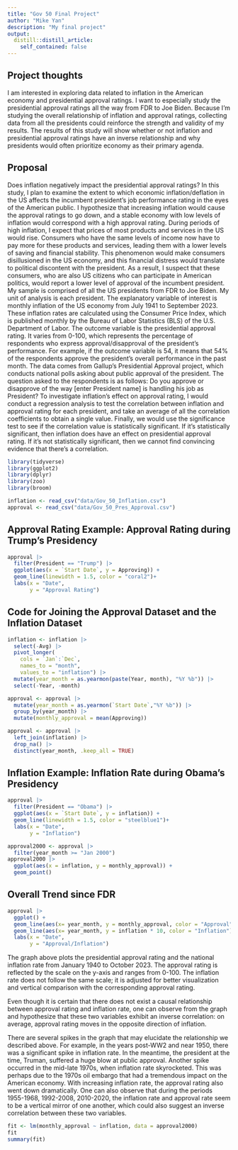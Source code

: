 ```yaml
---
title: "Gov 50 Final Project"
author: "Mike Yan"
description: "My final project"
output:
  distill::distill_article:
    self_contained: false
---
```




## Project thoughts

I am interested in exploring data related to inflation in the American economy and presidential approval ratings. I want to especially study the presidential approval ratings all the way from FDR to Joe Biden. Because I'm studying the overall relationship of inflation and approval ratings, collecting data from all the presidents  could reinforce the strength and validity of my results. The results of this study will show whether or not inflation and presidential approval ratings have an inverse relationship and why presidents would often prioritize economy as their primary agenda.

## Proposal

Does inflation negatively impact the presidential approval ratings? In this study, I plan to examine the extent to which economic inflation/deflation in the US affects the incumbent president's job performance rating in the eyes of the American public. I hypothesize that increasing inflation would cause the approval ratings to go down, and a stable economy with low levels of inflation would correspond with a high approval rating. During periods of high inflation, I expect that prices of most products and services in the US would rise. Consumers who have the same levels of income now have to pay more for these products and services, leading them with a lower levels of saving and financial stability. This phenomenon would make consumers disillusioned in the US economy, and this financial distress would translate to political discontent with the president. As a result, I suspect that these consumers, who are also US citizens who can participate in American politics, would report a lower level of approval of the incumbent president. My sample is comprised of all the US presidents from FDR to Joe Biden. My unit of analysis is each president. The explanatory variable of interest is monthly inflation of the US economy from July 1941 to September 2023. These inflation rates are calculated using the Consumer Price Index, which is published monthly by the Bureau of Labor Statistics (BLS) of the U.S. Department of Labor. The outcome variable is the presidential approval rating. It varies from 0-100, which represents the percentage of respondents who express approval/disapproval of the president's performance. For example, if the outcome variable is 54, it means that 54% of the respondents approve the president's overall performance in the past month. The data comes from Gallup's Presidential Approval project, which conducts national polls asking about public approval of the president. The question asked to the respondents is as follows: Do you approve or disapprove of the way [enter President name] is handling his job as President? To investigate inflation's effect on approval rating, I would conduct a regression analysis to test the correlation between inflation and approval rating for each president, and take an average of all the correlation coefficients to obtain a single value. Finally, we would use the significance test to see if the correlation value is statistically significant. If it's statistically significant, then inflation does have an effect on presidential approval rating. If it's not statistically significant, then we cannot find convincing evidence that there's a correlation.

```r
library(tidyverse)
library(ggplot2)
library(dplyr)
library(zoo)
library(broom)
```

```r
inflation <- read_csv("data/Gov_50_Inflation.csv")
approval <- read_csv("data/Gov_50_Pres_Approval.csv")
```
## Approval Rating Example: Approval Rating during Trump's Presidency
```r
approval |>
  filter(President == "Trump") |>
  ggplot(aes(x = `Start Date`, y = Approving)) +
  geom_line(linewidth = 1.5, color = "coral2")+
  labs(x = "Date",
       y = "Approval Rating")
```



## Code for Joining the Approval Dataset and the Inflation Dataset
```r
inflation <- inflation |>
  select(-Avg) |>
  pivot_longer(
    cols = `Jan`:`Dec`,
    names_to = "month",
    values_to = "inflation") |>
  mutate(year_month = as.yearmon(paste(Year, month), "%Y %b")) |>
  select(-Year, -month)
``` 

```r
approval <- approval |>
  mutate(year_month = as.yearmon(`Start Date`,"%Y %b")) |>
  group_by(year_month) |>
  mutate(monthly_approval = mean(Approving))
```

```r
approval <- approval |>
  left_join(inflation) |>
  drop_na() |>
  distinct(year_month, .keep_all = TRUE)
```
## Inflation Example: Inflation Rate during Obama's Presidency
```r
approval |>
  filter(President == "Obama") |>
  ggplot(aes(x = `Start Date`, y = inflation)) +
  geom_line(linewidth = 1.5, color = "steelblue1")+
  labs(x = "Date",
       y = "Inflation")
```

```r
approval2000 <- approval |>
  filter(year_month >= "Jan 2000")
approval2000 |>
  ggplot(aes(x = inflation, y = monthly_approval)) +
  geom_point()
```
## Overall Trend since FDR
```r
approval |>
  ggplot() +
  geom_line(aes(x= year_month, y = monthly_approval, color = "Approval")) +
  geom_line(aes(x= year_month, y = inflation * 10, color = "Inflation")) +
  labs(x = "Date",
       y = "Approval/Inflation")
```
The graph above plots the presidential approval rating and the national inflation rate from January 1940 to October 2023. The approval rating is reflected by the scale on the y-axis and ranges from 0-100. The inflation rate does not follow the same scale; it is adjusted for better visualization and vertical comparison with the corresponding approval rating.

Even though it is certain that there does not exist a causal relationship between approval rating and inflation rate, one can observe from the graph and hypothesize that these two variables exhibit an inverse correlation: on average, approval rating moves in the opposite direction of inflation.

There are several spikes in the graph that may elucidate the relationship we described above. For example, in the years post-WW2 and near 1950, there was a significant spike in inflation rate. In the meantime, the president at the time, Truman, suffered a huge blow at public approval. Another spike occurred in the mid-late 1970s, when inflation rate skyrocketed. This was perhaps due to the 1970s oil embargo that had a tremendous impact on the American economy. With increasing inflation rate, the approval rating also went down dramatically. One can also observe that during the periods 1955-1968, 1992-2008, 2010-2020, the inflation rate and approval rate seem to be a vertical mirror of one another, which could also suggest an inverse correlation between these two variables.

```r
fit <- lm(monthly_approval ~ inflation, data = approval2000)
fit
summary(fit)
```

